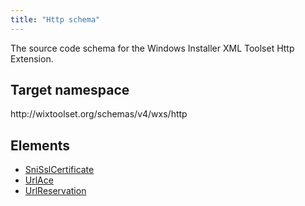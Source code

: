```yaml
---
title: "Http schema"
---
```


The source code schema for the Windows Installer XML Toolset Http Extension.

## Target namespace

http&#58;//wixtoolset.org/schemas/v4/wxs/http

## Elements

- [SniSslCertificate](snisslcertificate/)
- [UrlAce](urlace/)
- [UrlReservation](urlreservation/)
